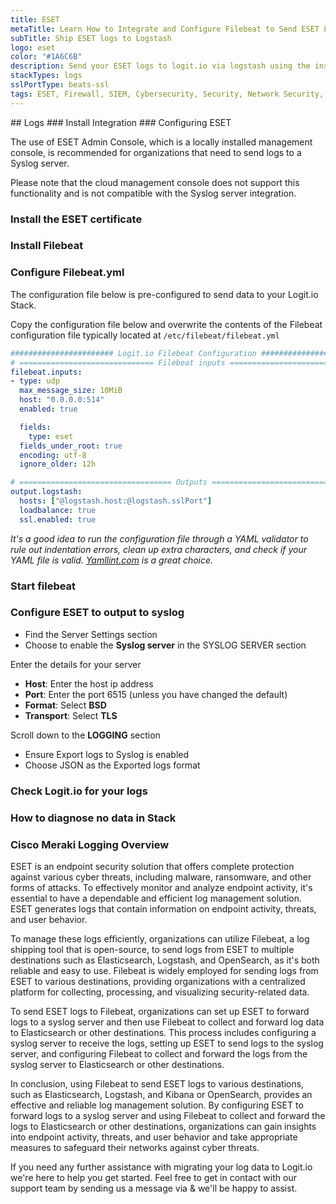 ```yaml
---
title: ESET
metaTitle: Learn How to Integrate and Configure Filebeat to Send ESET Logs
subTitle: Ship ESET logs to Logstash
logo: eset
color: "#1A6C6B"
description: Send your ESET logs to logit.io via logstash using the instructions below and begin searching your data
stackTypes: logs
sslPortType: beats-ssl
tags: ESET, Firewall, SIEM, Cybersecurity, Security, Network Security, Eset
---
```


<Steps>
  ## Logs
  ### Install Integration
  <InstallIntegration/>
  ### Configuring ESET

  The use of ESET Admin Console, which is a locally installed management console, is recommended for organizations that need to send logs to a Syslog server. 

  <Callout type="info">
    Please note that the cloud management console does not support this functionality and is not compatible with the Syslog server integration.
  </Callout>

  ### Install the ESET certificate

  <InstallCertFilebeat label="ESET" type="eset" />

  ### Install Filebeat

  <InstallFilebeat />

  ### Configure Filebeat.yml

  The configuration file below is pre-configured to send data to your Logit.io Stack.

  Copy the configuration file below and overwrite the contents of the Filebeat configuration file typically located at `/etc/filebeat/filebeat.yml`

  ```yml copy showLineNumbers /@logstash.host/ /@logstash.sslPort/
  ####################### Logit.io Filebeat Configuration ########################
  # ============================== Filebeat inputs ===============================
  filebeat.inputs:
  - type: udp
    max_message_size: 10MiB
    host: "0.0.0.0:514"
    enabled: true

    fields:
      type: eset
    fields_under_root: true
    encoding: utf-8
    ignore_older: 12h

  # ================================== Outputs ===================================
  output.logstash:
    hosts: ["@logstash.host:@logstash.sslPort"]
    loadbalance: true
    ssl.enabled: true
  ```

  _It's a good idea to run the configuration file through a YAML validator to rule out indentation errors, clean up extra characters, and check if your YAML 
  file is valid. [Yamllint.com](https://yamllint.com) is a great choice._

  ### Start filebeat
  
  <StartFilebeat />

  ### Configure ESET to output to syslog

  - Find the Server Settings section
  - Choose to enable the __Syslog server__ in the SYSLOG SERVER section

  Enter the details for your server

  - __Host__: Enter the host ip address
  - __Port__: Enter the port 6515 (unless you have changed the default)
  - __Format__: Select __BSD__
  - __Transport__: Select __TLS__

  Scroll down to the __LOGGING__ section

  - Ensure Export logs to Syslog is enabled
  - Choose JSON as the Exported logs format

  ### Check Logit.io for your logs
  <LaunchStack utmMedium="logs" utmCampaign="EST" source="EST" />

  ### How to diagnose no data in Stack

  <DiagnoseNoData />

</Steps>

### Cisco Meraki Logging Overview

ESET is an endpoint security solution that offers complete protection against various cyber threats, including malware, ransomware, and other forms of attacks. 
To effectively monitor and analyze endpoint activity, it's essential to have a dependable and efficient log management solution. ESET generates logs that contain 
information on endpoint activity, threats, and user behavior.

To manage these logs efficiently, organizations can utilize Filebeat, a log shipping tool that is open-source, to send logs from ESET to multiple destinations 
such as Elasticsearch, Logstash, and OpenSearch, as it's both reliable and easy to use. Filebeat is widely employed for sending logs from ESET to various 
destinations, providing organizations with a centralized platform for collecting, processing, and visualizing security-related data.

To send ESET logs to Filebeat, organizations can set up ESET to forward logs to a syslog server and then use Filebeat to collect and forward log data to 
Elasticsearch or other destinations. This process includes configuring a syslog server to receive the logs, setting up ESET to send logs to the syslog server, 
and configuring Filebeat to collect and forward the logs from the syslog server to Elasticsearch or other destinations.

In conclusion, using Filebeat to send ESET logs to various destinations, such as Elasticsearch, Logstash, and Kibana or OpenSearch, provides an effective and 
reliable log management solution. By configuring ESET to forward logs to a syslog server and using Filebeat to collect and forward the logs to Elasticsearch or 
other destinations, organizations can gain insights into endpoint activity, threats, and user behavior and take appropriate measures to safeguard their networks 
against cyber threats.

If you need any further assistance with migrating your log data to Logit.io we're here to help you get started. Feel free to get in contact with our support team by 
sending us a message via <IntercomButton text="live chat" /> & we'll be happy to assist.


